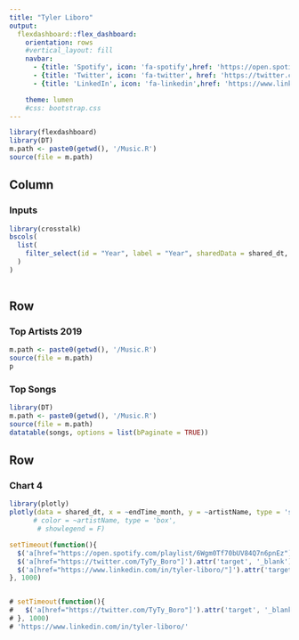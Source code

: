 ```yaml
---
title: "Tyler Liboro"
output: 
  flexdashboard::flex_dashboard:
    orientation: rows
    #vertical_layout: fill
    navbar:
      - {title: 'Spotify', icon: 'fa-spotify',href: 'https://open.spotify.com/playlist/6Wgm0Tf70bUV84Q7n6pnEz', target: '_blank'}
      - {title: 'Twitter', icon: 'fa-twitter', href: 'https://twitter.com/TyTy_Boro', target: '_blank'}
      - {title: 'LinkedIn', icon: 'fa-linkedin',href: 'https://www.linkedin.com/in/tyler-liboro/', target: '_blank'}

    theme: lumen
    #css: bootstrap.css
---
```


<style type="text/css">

.chart-title {  /* chart_title  */
   font-size: 30px;
   font-family: Algerian;

</style>

```r
library(flexdashboard)
library(DT)
m.path <- paste0(getwd(), '/Music.R')
source(file = m.path)

```


Column {.sidebar data-width=350}
-------------------------------------
### Inputs
```r
library(crosstalk)
bscols(
  list(
    filter_select(id = "Year", label = "Year", sharedData = shared_dt, group =  ~endtime_Year, multiple = F)
  )
)
  

```

Row {data-height=350}
-------------------------------------
### Top Artists 2019
```r
m.path <- paste0(getwd(), '/Music.R')
source(file = m.path)
p
```

### Top Songs
```r
library(DT)
m.path <- paste0(getwd(), '/Music.R')
source(file = m.path)
datatable(songs, options = list(bPaginate = TRUE))
```   

Row {data-height=650}
-------------------------------------
### Chart 4
```r
library(plotly)
plotly(data = shared_dt, x = ~endTime_month, y = ~artistName, type = 'scatter') 
      # color = ~artistName, type = 'box',
       # showlegend = F)
```


```js
setTimeout(function(){
  $('a[href="https://open.spotify.com/playlist/6Wgm0Tf70bUV84Q7n6pnEz"]').attr('target', '_blank')
  $('a[href="https://twitter.com/TyTy_Boro"]').attr('target', '_blank')
  $('a[href="https://www.linkedin.com/in/tyler-liboro/"]').attr('target', '_blank')
}, 1000)


# setTimeout(function(){
#   $('a[href="https://twitter.com/TyTy_Boro"]').attr('target', '_blank')
# }, 1000)
# 'https://www.linkedin.com/in/tyler-liboro/'

```